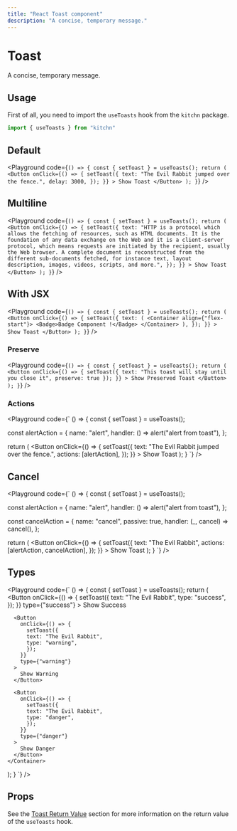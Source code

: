 ```yaml
---
title: "React Toast component"
description: "A concise, temporary message."
---
```



# Toast

A concise, temporary message.

## Usage

First of all, you need to import the `useToasts` hook from the `kitchn` package.

```js
import { useToasts } from "kitchn"
```

## Default

<Playground
  code={`
() => {
  const { setToast } = useToasts();
  return (
    <Button
    onClick={() => {
    setToast({
      text: "The Evil Rabbit jumped over the fence.",
      delay: 3000,
        });
      }}
    >
      Show Toast
    </Button>
  );
}
`}
/>

## Multiline

<Playground
  code={`
() => {
  const { setToast } = useToasts();
  return (
    <Button
    onClick={() => {
    setToast({
      text: "HTTP is a protocol which allows the fetching of resources, such as HTML documents. It is the foundation of any data exchange on the Web and it is a client-server protocol, which means requests are initiated by the recipient, usually the Web browser. A complete document is reconstructed from the different sub-documents fetched, for instance text, layout description, images, videos, scripts, and more.",
        });
      }}
    >
      Show Toast
    </Button>
  );
}
`}
/>

## With JSX

<Playground
  code={`
  () => {
  const { setToast } = useToasts();
  return (
    <Button
      onClick={() => {
        setToast({
        text: (
          <Container align={"flex-start"}>
            <Badge>Badge Component !</Badge>
          </Container>
          ),
        });
      }}
    >
      Show Toast
    </Button>
  );
}
`}
/>

### Preserve

<Playground
  code={`
  () => {
  const { setToast } = useToasts();
  return (
    <Button
      onClick={() => {
        setToast({
          text: "This toast will stay until you close it",
          preserve: true
        });
      }}
    >
      Show Preserved Toast
    </Button>
  );
}
`}
/>

### Actions

<Playground
  code={`
  () => {
  const { setToast } = useToasts();

  const alertAction = {
    name: "alert",
    handler: () => alert("alert from toast"),
  };

  return (
    <Button
      onClick={() => {
        setToast({
        text: "The Evil Rabbit jumped over the fence.",
        actions: [alertAction],
        });
      }}
    >
      Show Toast
    </Button>
  );
}
`}
/>

## Cancel

<Playground
  code={`
  () => {
  const { setToast } = useToasts();

  const alertAction = {
    name: "alert",
    handler: () => alert("alert from toast"),
  };

  const cancelAction = {
    name: "cancel",
    passive: true,
    handler: (_, cancel) => cancel(),
  };

  return (
    <Button
      onClick={() => {
        setToast({
        text: "The Evil Rabbit",
        actions: [alertAction, cancelAction],
        });
      }}
    >
      Show Toast
    </Button>
  );
}
`}
/>

## Types

<Playground 
  code={`
  () => {
  const { setToast } = useToasts();
  return (
    <Container gap={10}>
      <Button
        onClick={() => {
          setToast({
          text: "The Evil Rabbit",
          type: "success",
          });
        }}
        type={"success"}
      >
        Show Success
      </Button>

      <Button
        onClick={() => {
          setToast({
          text: "The Evil Rabbit",
          type: "warning",
          });
        }}
        type={"warning"}
      >
        Show Warning
      </Button>
      
      <Button
        onClick={() => {
          setToast({
          text: "The Evil Rabbit",
          type: "danger",
          });
        }}
        type={"danger"}
      >
        Show Danger
      </Button>
    </Container>
  );
}
`}
/>

## Props

See the [Toast Return Value](/docs/hooks/use-toasts#return-value) section for more information on the return value of the `useToasts` hook.